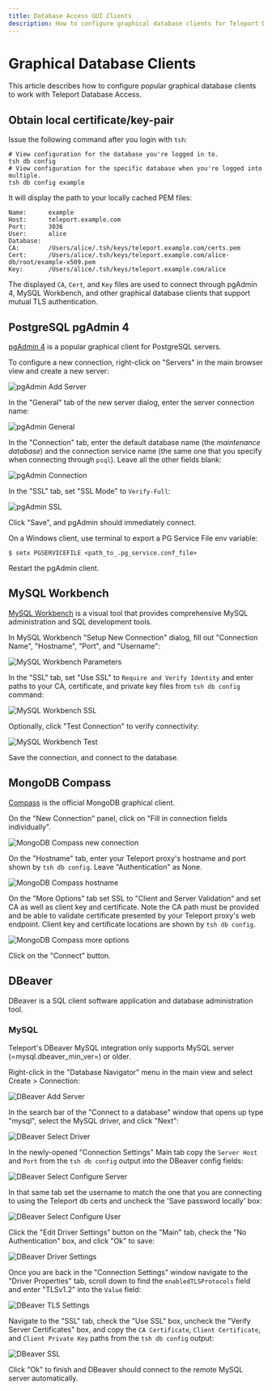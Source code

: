 ```yaml
---
title: Database Access GUI Clients
description: How to configure graphical database clients for Teleport Database Access.
---
```


# Graphical Database Clients

This article describes how to configure popular graphical database clients to
work with Teleport Database Access.

## Obtain local certificate/key-pair

Issue the following command after you login with `tsh`:

```code
# View configuration for the database you're logged in to.
tsh db config
# View configuration for the specific database when you're logged into multiple.
tsh db config example
```

It will display the path to your locally cached PEM files:

```
Name:      example
Host:      teleport.example.com
Port:      3036
User:      alice
Database:
CA:        /Users/alice/.tsh/keys/teleport.example.com/certs.pem
Cert:      /Users/alice/.tsh/keys/teleport.example.com/alice-db/root/example-x509.pem
Key:       /Users/alice/.tsh/keys/teleport.example.com/alice
```

The displayed `CA`, `Cert`, and `Key` files are used to connect through pgAdmin
4, MySQL Workbench, and other graphical database clients that support mutual
TLS authentication.

## PostgreSQL pgAdmin 4

[pgAdmin 4](https://www.pgadmin.org/) is a popular graphical client for
PostgreSQL servers.

To configure a new connection, right-click on "Servers" in the main browser view
and create a new server:

![pgAdmin Add Server](../../../img/database-access/pgadmin-add-server@2x.png)

In the "General" tab of the new server dialog, enter the server connection name:

![pgAdmin General](../../../img/database-access/pgadmin-general@2x.png)

In the "Connection" tab, enter the default database name (the *maintenance
database*) and the connection service name (the same one that you specify when
connecting through `psql`). Leave all the other fields blank:

![pgAdmin Connection](../../../img/database-access/pgadmin-connection@2x.png)

In the "SSL" tab, set "SSL Mode" to `Verify-Full`:

![pgAdmin SSL](../../../img/database-access/pgadmin-ssl@2x.png)

Click "Save", and pgAdmin should immediately connect.

<Admonition type="note">
  On a Windows client, use terminal to export a PG Service File env variable:

 `$ setx PGSERVICEFILE <path_to_.pg_service.conf_file>`

  Restart the pgAdmin client.
</Admonition>

## MySQL Workbench

[MySQL Workbench](https://www.mysql.com/products/workbench/) is a visual tool
that provides comprehensive MySQL administration and SQL development tools.

In MySQL Workbench "Setup New Connection" dialog, fill out "Connection Name",
"Hostname", "Port", and "Username":

![MySQL Workbench
Parameters](../../../img/database-access/workbench-parameters@2x.png)

In the "SSL" tab, set "Use SSL" to `Require and Verify Identity` and enter paths
to  your CA, certificate, and private key files from `tsh db config` command:

![MySQL Workbench SSL](../../../img/database-access/workbench-ssl@2x.png)

Optionally, click "Test Connection" to verify connectivity:

![MySQL Workbench Test](../../../img/database-access/workbench-test@2x.png)

Save the connection, and connect to the database.

## MongoDB Compass

[Compass](https://www.mongodb.com/products/compass) is the official MongoDB
graphical client.

On the "New Connection" panel, click on "Fill in connection fields individually".

![MongoDB Compass new connection](../../../img/database-access/compass-new-connection@2x.png)

On the "Hostname" tab, enter your Teleport proxy's hostname and port shown
by `tsh db config`. Leave "Authentication" as None.

![MongoDB Compass hostname](../../../img/database-access/compass-hostname@2x.png)

On the "More Options" tab set SSL to "Client and Server Validation" and set
CA as well as client key and certificate. Note the CA path must be provided
and be able to validate certificate presented by your Teleport proxy's web
endpoint. Client key and certificate locations are shown by `tsh db config`.

![MongoDB Compass more options](../../../img/database-access/compass-more-options@2x.png)

Click on the "Connect" button.

## DBeaver

DBeaver is a SQL client software application and database administration tool.

### MySQL 

<Admonition type="note">
  Teleport's DBeaver MySQL integration only supports MySQL server (=mysql.dbeaver_min_ver=) or older.
</Admonition>

Right-click in the "Database Navigator" menu in the main view and select Create > Connection:

![DBeaver Add Server](../../../img/database-access/dbeaver-add-server.png)

In the search bar of the "Connect to a database" window that opens up type "mysql", select the MySQL driver, and click "Next":

![DBeaver Select Driver](../../../img/database-access/dbeaver-select-driver.png)

In the newly-opened "Connection Settings" Main tab copy the `Server Host` and `Port` from the `tsh db config` output into the DBeaver config fields:

![DBeaver Select Configure Server](../../../img/database-access/dbeaver-configure-server.png)

In that same tab set the username to match the one that you are connecting to using the Teleport db certs and uncheck the 'Save password locally' box:

![DBeaver Select Configure User](../../../img/database-access/dbeaver-configure-user.png)

Click the "Edit Driver Settings" button on the "Main" tab, check the "No Authentication" box, and click "Ok" to save:

![DBeaver Driver Settings](../../../img/database-access/dbeaver-driver-settings.png)

Once you are back in the "Connection Settings" window navigate to the "Driver Properties" tab, scroll down to find the `enabledTLSProtocols` field and enter "TLSv1.2" into the `Value` field:

![DBeaver TLS Settings](../../../img/database-access/dbeaver-tls-settings.png)

Navigate to the "SSL" tab, check the "Use SSL" box, uncheck the "Verify Server Certificates" box, and copy the `CA Certificate`, `Client Certificate`, and `Client Private Key` paths from the `tsh db config` output:

![DBeaver SSL](../../../img/database-access/dbeaver-ssl.png)

Click "Ok" to finish and DBeaver should connect to the remote MySQL server automatically.


